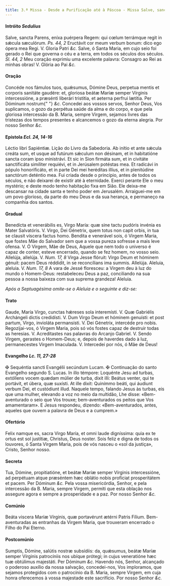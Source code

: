 ```yaml
---
title: 3.ª Missa - Desde a Purificação até à Páscoa - Missa Salve, sancta Parens da Virgem Maria
---
```


<h4 class="text-center">
  Intróito <em>Sedulius</em>
</h4>
<div class="grid grid-cols-2 gap-5">
  <span class="text-justify">
    Salve, sancta Parens, eníxa puérpera Regem: qui cœlum terrámque regit in
    sǽcula sæculórum. <em>Ps. 44, 2</em> Eructávit cor meum verbum bonum: dico
    ego ópera mea Regi. V. Gloria Patri <em>&c.</em>
  </span>
  <span class="text-justify">
    Salve, ó Santa Maria, em cujo seio foi gerado o Rei que governa o céu e a
    terra, em todos os séculos dos séculos. <em>Sl. 44, 2</em> Meu coração
    exprimiu uma excelente palavra: Consagro ao Rei as minhas obras! V. Glória
    ao Pai <em>&c.</em>
  </span>
</div>


#### Oração
<div class="grid grid-cols-2 gap-5">
  <span class="text-justify">
    Concéde nos fámulos tuos, quǽsumus, Dómine Deus, perpetua mentis et corporis
    sanitáte gaudére: et, gloriosa beátæ Maríæ semper Vírginis intercessióne, a
    præsénti liberári tristitia, et aeterna perfrui lætítia. Per Dóminum nostrum{" "}
    <em>&c.</em>
  </span>
  <span class="text-justify">
    Concedei aos vossos servos, Senhor Deus, Vos suplicamos, o gozo da perpétua
    saúde da alma e do corpo, e que pela gloriosa intercessão da B. Maria,
    sempre Virgem, sejamos livres das tristezas dos tempos presentes e
    alcancemos o gozo da eterna alegria. Por nosso Senhor <em>&c.</em>
  </span>
</div>

<h4 class="text-center">
  Epístola <em>Ecl. 24, 14-16</em>
</h4>
<div class="grid grid-cols-2 gap-5">
  <span class="text-justify">Léctio libri Sapiéntiæ.</span>
  <span class="text-justify">Lição do Livro da Sabedoria.</span>
  <span class="text-justify">
    Ab inítio et ante sǽcula creáta sum, et usque ad futúrum sǽculum non
    désinam, et in habitatióne sancta coram ipso ministrávi. Et sic in Sion
    firmáta sum, et in civitáte sanctificáta simíliter requiévi, et in Jerúsalem
    potéstas mea. Et radicávi in pópulo honorificáto, et in parte Dei mei
    heréditas illíus, et in plenitúdine sanctórum deténtio mea.
  </span>
  <span class="text-justify">
    Fui criada desde o princípio, antes de todos os séculos, e não deixarei de
    existir até à eternidade. Exerci perante Ele o meu mystério; e deste modo
    tenho habitação fixa em Sião. Ele deixa-me descansar na cidade santa e tenho
    poder em Jerusalém. Arraiguei-me em um povo glorioso, da parte do meu Deus e
    da sua herança, e permaneço na companhia dos santos.
  </span>
</div>


#### Gradual
<div class="grid grid-cols-2 gap-5">
  <span class="text-justify">
    Benedícta et venerábilis es, Virgo María: quæ sine tactu pudóris invénia es
    Mater Salvatóris. V. Virgo, Dei Génetrix, quem totus non capit orbis, in tua
    se clausit víscera factus homo.
  </span>
  <span class="text-justify">
    Bendita e venerável sois, ó Virgem Maria, que fostes Mãe do Salvador sem que
    a vossa pureza sofresse a mais leve ofensa. V. Ó Virgem, Mãe de Deus, Aquele
    que nem todo o universo é capaz de conter, esteve encerrado, quando se fez
    homem, no vosso seio.
  </span>
  <span class="text-justify">
    Allelúja, allelúja. V. <em>Num. 17, 8</em> Virga Jesse flóruit: Virgo Deum
    et hóminem génuit: pacem Deus réddidit, in se reconcílians ima summis.
    Allelúja.
  </span>
  <span class="text-justify">
    Aleluia, aleluia. V. <em>Num. 17, 8</em> A vara de Jessé floresceu: a Virgem
    deu à luz do mundo o Homem-Deus: restabeleceu Deus a paz, conciliando na sua
    pessoa a nossa baixeza com sua suprema grandeza! Aleluia.
  </span>
</div>

<em>Após a Septuagésima omite-se o Aleluia e o seguinte e diz-se:</em>


#### Trato
<div class="grid grid-cols-2 gap-5">
  <span class="text-justify">
    Gaude, María Virgo, cunctas hǽreses sola interemísti. V. Quæ Gabriélis
    Archángeli dictis credidísti. V. Dum Virgo Deum et hóminem genuísti: et post
    partum, Virgo, invioláta permansísti. V. Dei Génetrix, intercéde pro nobis.
  </span>
  <span class="text-justify">
    Regozijai-vos, ó Virgem Maria, pois só vós fostes capaz de destruir todas as
    heresias. V. Acreditastes nas palavras do Arcanjo Gabriel. V. Sendo Virgem,
    gerastes o Homem-Deus; e, depois de haverdes dado à luz, permanecestes
    Virgem Imaculada. V. Intercedei por nós, ó Mãe de Deus!
  </span>
</div>

<h4 class="text-center">
  Evangelho <em>Lc. 11, 27-28</em>
</h4>
<div class="grid grid-cols-2 gap-5">
  <span class="text-justify">
    <span class="text-red-500">&#10016;</span> Sequéntia sancti Evangélii
    secúndum Lucam.
  </span>
  <span class="text-justify">
    <span class="text-red-500">&#10016;</span> Continuação do santo Evangelho
    segundo S. Lucas.
  </span>
  <span class="text-justify">
    In illo témpore: Loquénte Jesu ad turbas, extóllens vocem quædam múlier de
    turba, dixit illi: Beátus venter, qui te portávit, et úbera, quæ suxísti. At
    ille dixit: Quinímmo beáti, qui áudiunt verbum Dei, et custódiunt illud.
  </span>
  <span class="text-justify">
    Naquele tempo, falando Jesus às turbas, eis que uma mulher, elevando a voz
    no meio da multidão, Lhe disse: «Bem-aventurado o seio que Vos trouxe;
    bem-aventurados os peitos que Vos amamentaram». E Jesus respondeu, dizendo:
    «Bem-aventurados, antes, aqueles que ouvem a palavra de Deus e a cumprem.»
  </span>
</div>


#### Ofertório
<div class="grid grid-cols-2 gap-5">
  <span class="text-justify">
    Felix namque es, sacra Virgo María, et omni laude digníssima: quia ex te
    ortus est sol justítiæ, Christus, Deus noster.
  </span>
  <span class="text-justify">
    Sois feliz e digna de todos os louvores, ó Santa Virgem Maria, pois de vós
    nasceu o «sol da justiça», Cristo, Senhor nosso.
  </span>
</div>


#### Secreta
<div class="grid grid-cols-2 gap-5">
  <span class="text-justify">
    Tua, Dómine, propitiatióne, et beátæ Maríæ semper Vírginis intercessióne, ad
    perpétuam atque præséntem hæc oblátio nobis profíciat prosperitátem et
    pacem. Per Dóminum <em>&c.</em>
  </span>
  <span class="text-justify">
    Pela vossa misericórdia, Senhor, e pela intercessão da B. Maria, sempre
    Virgem, permiti que esta oblação nos assegure agora e sempre a prosperidade
    e a paz. Por nosso Senhor <em>&c.</em>
  </span>
</div>


#### Comúnio
<div class="grid grid-cols-2 gap-5">
  <span class="text-justify">
    Beáta viscera Maríæ Vírginis, quæ portavérunt ætérni Patris Fílium.
  </span>
  <span class="text-justify">
    Bem-aventuradas as entranhas da Virgem Maria, que trouxeram encerrado o
    Filho do Pai Eterno.
  </span>
</div>


#### Postcomúnio
<div class="grid grid-cols-2 gap-5">
  <span class="text-justify">
    Sumptis, Dómine, salútis nostræ subsídiis: da, quǽsumus, beátæ Maríæ semper
    Vírginis patrocíniis nos ubíque prótegi; in cujus veneratióne hæc tuæ
    obtúlimus majestáti. Per Dóminum <em>&c.</em>
  </span>
  <span class="text-justify">
    Havendo nós, Senhor, alcançado o poderoso auxílio da nossa salvação,
    concedei-nos, Vos imploramos, que sejamos protegidos com o patrocínio da B.
    Maria, sempre Virgem, em cuja honra oferecemos à vossa majestade este
    sacrifício. Por nosso Senhor <em>&c.</em>
  </span>
</div>
